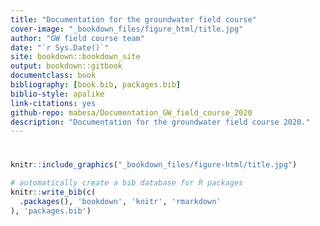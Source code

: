 ```yaml
--- 
title: "Documentation for the groundwater field course"
cover-image: "_bookdown_files/figure_html/title.jpg"
author: "GW field course team"
date: "`r Sys.Date()`"
site: bookdown::bookdown_site
output: bookdown::gitbook
documentclass: book
bibliography: [book.bib, packages.bib]
biblio-style: apalike
link-citations: yes
github-repo: mabesa/Documentation_GW_field_course_2020
description: "Documentation for the groundwater field course 2020."
---
```


# {-}
```r
knitr::include_graphics("_bookdown_files/figure-html/title.jpg")
```

```r
# automatically create a bib database for R packages
knitr::write_bib(c(
  .packages(), 'bookdown', 'knitr', 'rmarkdown'
), 'packages.bib')
```
